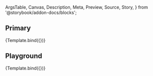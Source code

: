 <!-- @prettier -->

  ArgsTable,
  Canvas,
  Description,
  Meta,
  Preview,
  Source,
  Story,
} from '@storybook/addon-docs/blocks';


<Meta
  title="Atoms/Tooltip"
  component={Tooltip}
  argTypes={argTypes}
  parameters={{}}
/>

<Description of={Tooltip} />

## Primary

<Canvas>
  <Story
    name="Primary"
    args={{
      arrow: true,
      title: 'tooltip text goes here',
      placement: 'right',
    }}
  >
    {Template.bind({})}
  </Story>
</Canvas>

## Playground

<Canvas isColumn>
  <Source language="jsx" story="Playground" />
  <Story
    name="Playground"
    args={{
      arrow: true,
      title: 'tooltip text goes here',
      placement: 'right',
    }}
  >
    {Template.bind({})}
  </Story>
  <ArgsTable story="Playground" />
</Canvas>
